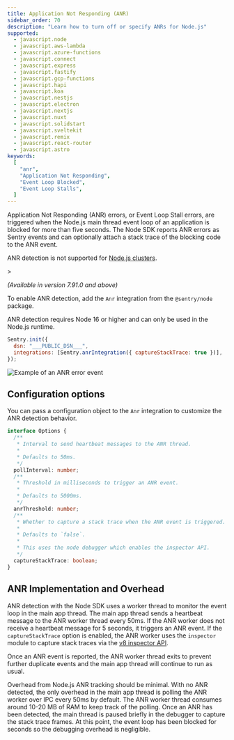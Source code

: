 ```yaml
---
title: Application Not Responding (ANR)
sidebar_order: 70
description: "Learn how to turn off or specify ANRs for Node.js"
supported:
  - javascript.node
  - javascript.aws-lambda
  - javascript.azure-functions
  - javascript.connect
  - javascript.express
  - javascript.fastify
  - javascript.gcp-functions
  - javascript.hapi
  - javascript.koa
  - javascript.nestjs
  - javascript.electron
  - javascript.nextjs
  - javascript.nuxt
  - javascript.solidstart
  - javascript.sveltekit
  - javascript.remix
  - javascript.react-router
  - javascript.astro
keywords:
  [
    "anr",
    "Application Not Responding",
    "Event Loop Blocked",
    "Event Loop Stalls",
  ]
---
```


Application Not Responding (ANR) errors, or Event Loop Stall errors, are triggered when the Node.js main thread event loop of an application is blocked for more than five seconds. The Node SDK reports ANR errors as Sentry events and can optionally attach a stack trace of the blocking code to the ANR event.

<Include name="feature-stage-beta.mdx" />

<Alert>

ANR detection is not supported for [Node.js clusters](https://nodejs.org/api/cluster.html).

</Alert>>

_(Available in version 7.91.0 and above)_

To enable ANR detection, add the `Anr` integration from the `@sentry/node` package.

<Alert>

ANR detection requires Node 16 or higher and can only be used in the Node.js runtime.

</Alert>

```javascript
Sentry.init({
  dsn: "___PUBLIC_DSN___",
  integrations: [Sentry.anrIntegration({ captureStackTrace: true })],
});
```

![Example of an ANR error event](./img/anr-node-example.png)

## Configuration options

You can pass a configuration object to the `Anr` integration to customize the ANR detection behavior.

```ts
interface Options {
  /**
   * Interval to send heartbeat messages to the ANR thread.
   *
   * Defaults to 50ms.
   */
  pollInterval: number;
  /**
   * Threshold in milliseconds to trigger an ANR event.
   *
   * Defaults to 5000ms.
   */
  anrThreshold: number;
  /**
   * Whether to capture a stack trace when the ANR event is triggered.
   *
   * Defaults to `false`.
   *
   * This uses the node debugger which enables the inspector API.
   */
  captureStackTrace: boolean;
}
```

## ANR Implementation and Overhead

ANR detection with the Node SDK uses a worker thread to monitor the event loop
in the main app thread. The main app thread sends a heartbeat message to the ANR
worker thread every 50ms. If the ANR worker does not receive a heartbeat message
for 5 seconds, it triggers an ANR event. If the `captureStackTrace` option is
enabled, the ANR worker uses the `inspector` module to capture stack traces via the [v8
inspector API](https://nodejs.org/api/inspector.html).

Once an ANR event is reported, the ANR worker thread exits to prevent further
duplicate events and the main app thread will continue to run as usual.

Overhead from Node.js ANR tracking should be minimal. With no ANR detected, the
only overhead in the main app thread is polling the ANR worker over IPC every 50ms by
default. The ANR worker thread consumes around 10-20 MB of RAM to keep track of
the polling. Once an ANR has been detected, the main thread is paused briefly
in the debugger to capture the stack trace frames. At this point, the event loop
has been blocked for seconds so the debugging overhead is negligible.
